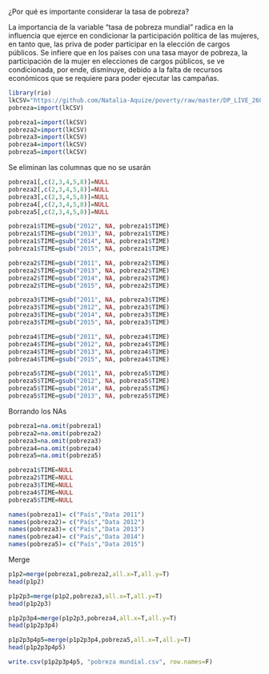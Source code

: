 ¿Por qué es importante considerar la tasa de pobreza?

La importancia de la variable “tasa de pobreza mundial” radica en la influencia que ejerce en condicionar la participación política de las mujeres, en tanto que, las priva de poder participar en la elección de cargos públicos. Se infiere que en los países con una tasa mayor de pobreza, la participación de la mujer en elecciones  de cargos públicos, se ve condicionada, por ende, disminuye,  debido a la falta de recursos económicos que se requiere para poder ejecutar las campañas.

```r
library(rio)
lkCSV="https://github.com/Natalia-Aquize/poverty/raw/master/DP_LIVE_26092020233557523.csv"
pobreza=import(lkCSV)

pobreza1=import(lkCSV)
pobreza2=import(lkCSV)
pobreza3=import(lkCSV)
pobreza4=import(lkCSV)
pobreza5=import(lkCSV)
```
Se eliminan las columnas que no se usarán
```r
pobreza1[,c(2,3,4,5,8)]=NULL
pobreza2[,c(2,3,4,5,8)]=NULL
pobreza3[,c(2,3,4,5,8)]=NULL
pobreza4[,c(2,3,4,5,8)]=NULL
pobreza5[,c(2,3,4,5,8)]=NULL

```

```r

pobreza1$TIME=gsub("2012", NA, pobreza1$TIME)
pobreza1$TIME=gsub("2013", NA, pobreza1$TIME)
pobreza1$TIME=gsub("2014", NA, pobreza1$TIME)
pobreza1$TIME=gsub("2015", NA, pobreza1$TIME)

```

```r
pobreza2$TIME=gsub("2011", NA, pobreza2$TIME)
pobreza2$TIME=gsub("2013", NA, pobreza2$TIME)
pobreza2$TIME=gsub("2014", NA, pobreza2$TIME)
pobreza2$TIME=gsub("2015", NA, pobreza2$TIME)
```

```r
pobreza3$TIME=gsub("2011", NA, pobreza3$TIME)
pobreza3$TIME=gsub("2012", NA, pobreza3$TIME)
pobreza3$TIME=gsub("2014", NA, pobreza3$TIME)
pobreza3$TIME=gsub("2015", NA, pobreza3$TIME)
```

```r
pobreza4$TIME=gsub("2011", NA, pobreza4$TIME)
pobreza4$TIME=gsub("2012", NA, pobreza4$TIME)
pobreza4$TIME=gsub("2013", NA, pobreza4$TIME)
pobreza4$TIME=gsub("2015", NA, pobreza4$TIME)
```

```r
pobreza5$TIME=gsub("2011", NA, pobreza5$TIME)
pobreza5$TIME=gsub("2012", NA, pobreza5$TIME)
pobreza5$TIME=gsub("2014", NA, pobreza5$TIME)
pobreza5$TIME=gsub("2013", NA, pobreza5$TIME)
```
Borrando los NAs
```r
pobreza1=na.omit(pobreza1)
pobreza2=na.omit(pobreza2)
pobreza3=na.omit(pobreza3)
pobreza4=na.omit(pobreza4)
pobreza5=na.omit(pobreza5)
```

```r
pobreza1$TIME=NULL
pobreza2$TIME=NULL
pobreza3$TIME=NULL
pobreza4$TIME=NULL
pobreza5$TIME=NULL
```

```r
names(pobreza1)= c("País","Data 2011")
names(pobreza2)= c("País","Data 2012")
names(pobreza3)= c("País","Data 2013")
names(pobreza4)= c("País","Data 2014")
names(pobreza5)= c("País","Data 2015")

```
Merge
```r
p1p2=merge(pobreza1,pobreza2,all.x=T,all.y=T)
head(p1p2)

p1p2p3=merge(p1p2,pobreza3,all.x=T,all.y=T)
head(p1p2p3)

p1p2p3p4=merge(p1p2p3,pobreza4,all.x=T,all.y=T)
head(p1p2p3p4)

p1p2p3p4p5=merge(p1p2p3p4,pobreza5,all.x=T,all.y=T)
head(p1p2p3p4p5)

```

```r
write.csv(p1p2p3p4p5, "pobreza mundial.csv", row.names=F)
```

